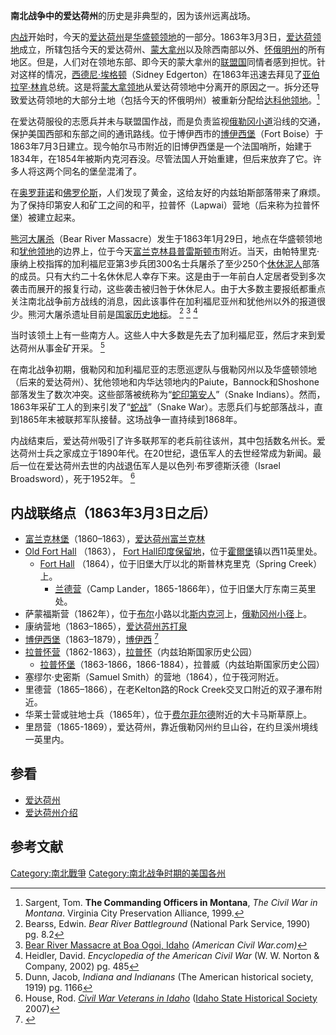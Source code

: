 '''南北战争中的爱达荷州'''的历史是非典型的，因为该州远离战场。

[[南北战争|内战]]开始时，今天的[[爱达荷州|爱达荷州]]是[[华盛顿领地|华盛顿领地]]的一部分。1863年3月3日，[[愛達荷領地|爱达荷领地]]成立，所辖包括今天的爱达荷州、[[蒙大拿州|蒙大拿州]]以及除西南部以外、[[怀俄明州|怀俄明州]]的所有地区。但是，人们对在领地东部、即今天的蒙大拿州的[[美利堅聯盟國|联盟国]]同情者感到担忧。针对这样的情况，[[西德尼·埃格顿（Sidney_Edgerton）|西德尼·埃格顿]]（Sidney Edgerton）在1863年迅速去拜见了[[亚伯拉罕·林肯|亚伯拉罕·林肯]]总统。这是将[[蒙大拿領地|蒙大拿领地]]从爱达荷领地中分离开的原因之一。拆分还导致爱达荷领地的大部分土地（包括今天的怀俄明州）被重新分配给[[達科他領地|达科他领地]]。<ref>Sargent, Tom. '''The Commanding Officers in Montana''', ''The Civil War in Montana''. Virginia City Preservation Alliance, 1999.</ref>

在爱达荷服役的志愿兵并未与联盟国作战，而是负责监视[[奧勒岡小徑|俄勒冈小道]]沿线的交通，保护美国西部和东部之间的通讯路线。位于博伊西市的[[博伊西堡|博伊西堡]]（Fort Boise）于1863年7月3日建立。现今帕尔马市附近的旧博伊西堡是一个法国哨所，始建于1834年，在1854年被斯内克河吞没。尽管法国人开始重建，但后来放弃了它。许多人将这两个同名的堡垒混淆了。

在[[奥罗菲诺|奥罗菲诺]]和[[佛羅倫斯_(愛達荷州)|佛罗伦斯]]，人们发现了黄金，这给友好的内兹珀斯部落带来了麻烦。为了保持印第安人和矿工之间的和平，拉普怀（Lapwai）营地（后来称为拉普怀堡）被建立起来。

[[熊河大屠杀|熊河大屠杀]]（Bear River Massacre）发生于1863年1月29日，地点在华盛顿领地和[[犹他领地|犹他领地]]的边界上，位于今天[[富蘭克林縣_(愛達荷州)|富兰克林县]][[普雷斯頓_(愛達荷州)|普雷斯顿市]]附近。当天，由帕特里克·康纳上校指挥的加利福尼亚第3步兵团300名士兵屠杀了至少250个[[休休尼人|休休泥人]]部落的成员。只有大约二十名休休尼人幸存下来。这是由于一年前白人定居者受到多次袭击而展开的报复行动，这些袭击被归咎于休休尼人。由于大多数主要报纸都重点关注南北战争前方战线的消息，因此该事件在加利福尼亚州和犹他州以外的报道很少。熊河大屠杀遗址目前是[[美国国家历史名胜|国家历史地标]]。 <ref>Bearss, Edwin. ''Bear River Battleground'' (National Park Service, 1990) pg. 8.2</ref> <ref>[http://americancivilwar.com/statepic/id/id001.html Bear River Massacre at Boa Ogoi, Idaho] {{Wayback|url=http://americancivilwar.com/statepic/id/id001.html |date=20110425074907 }}'' (American Civil War.com)''</ref> <ref>Heidler, David. ''Encyclopedia of the American Civil War'' (W. W. Norton & Company, 2002) pg. 485</ref>

当时该领土上有一些南方人。这些人中大多数是先去了加利福尼亚，然后才来到爱达荷州从事金矿开采。 <ref>Dunn, Jacob, ''Indiana and Indianans'' (The American historical society, 1919) pg. 1166</ref>

在南北战争初期，俄勒冈和加利福尼亚的志愿巡逻队与俄勒冈州以及华盛顿领地（后来的爱达荷州）、犹他领地和内华达领地内的Paiute，Bannock和Shoshone部落发生了数次冲突。这些部落被统称为“[[蛇印第安人|蛇印第安人]]”（Snake Indians）。然而，1863年采矿工人的到来引发了“[[蛇战|蛇战]]”（Snake War）。志愿兵们与蛇部落战斗，直到1865年末被联邦军队接替。这场战争一直持续到1868年。

内战结束后，爱达荷州吸引了许多联邦军的老兵前往该州，其中包括数名州长。爱达荷州士兵之家成立于1890年代。在20世纪，退伍军人的去世经常成为新闻。最后一位在爱达荷州去世的内战退伍军人是以色列·布罗德斯沃德（Israel Broadsword），死于1952年。 <ref>House, Rod. ''[http://www.idahohistory.net/civilwar.html Civil War Veterans in Idaho] {{Wayback|url=http://www.idahohistory.net/civilwar.html |date=20210211080938 }}'' ([[Idaho_State_Historical_Society|Idaho State Historical Society]] 2007)</ref>

== 内战联络点（1863年3月3日之后） ==

* [[富蘭克林_(愛達荷州)|富兰克林堡]]（1860–1863），[[富蘭克林_(愛達荷州)|爱达荷州富兰克林]]
* [[堡垒大厅|Old Fort Hall]] （1863）， [[福特霍尔印第安保留地|Fort Hall印度保留地]]，位于[[霍爾堡_(愛達荷州)|霍爾堡]]镇以西11英里处。
** [[堡垒大厅|Fort Hall]] （1864），位于旧堡大厅以北的斯普林克里克（Spring Creek）上。
*** [[堡垒大厅|兰德营]]（Camp Lander，1865-1866年），位于旧堡大厅东南三英里处。
* 萨蒙福斯营（1862年），位于[[布爾_(愛達荷州)|布尔]]小路以北[[斯内克河|斯内克河]]上，[[奧勒岡小徑|俄勒冈州小径]]上。
* 康纳营地（1863–1865），[[索達斯普陵_(愛達荷州)|爱达荷州苏打泉]]
* [[博伊西堡|博伊西堡]]（1863–1879），[[博伊西|博伊西]] <ref>{{Cite web|title=IDAHO STATE HISTORICAL SOCIETY, REFERENCE SERIES, FORT BOISE - (United States Army), Number 356, August 2, 1965|url=http://history.idaho.gov/Reference%20Series/0356.pdf|accessdate=September 6, 2011|archiveurl=https://web.archive.org/web/20110204001033/http://www.history.idaho.gov/Reference%20Series/0356.pdf|archivedate=2011-02-04|dead-url=no}}</ref>
* [[拉普怀营|拉普怀营]]（1862-1863），[[拉普懷_(愛達荷州)|拉普怀]]（内兹珀斯国家历史公园）
** [[拉普怀堡|拉普怀堡]]（1863-1866，1866-1884），拉普威（内兹珀斯国家历史公园）
* 塞缪尔·史密斯（Samuel Smith）的营地（1864），位于筏河附近。
* 里德营（1865–1866），在老Kelton路的Rock Creek交叉口附近的双子瀑布附近。
* 华莱士营或驻地士兵（1865年），位于[[費爾菲爾德_(愛達荷州)|费尔菲尔德]]附近的大卡马斯草原上。
* 里昂营（1865-1869），爱达荷州，靠近俄勒冈州约旦山谷，在约旦溪州境线一英里内。

== 参看 ==

* [[爱达荷州|爱达荷州]]
* [http://us.mofcom.gov.cn/article/ddgk/states/202006/20200602978552.shtml 爱达荷州介绍]

== 参考文献 ==
[[Category:南北戰爭|Category:南北戰爭]]
[[Category:南北战争时期的美国各州|Category:南北战争时期的美国各州]]
<references />
{{南北战争}}